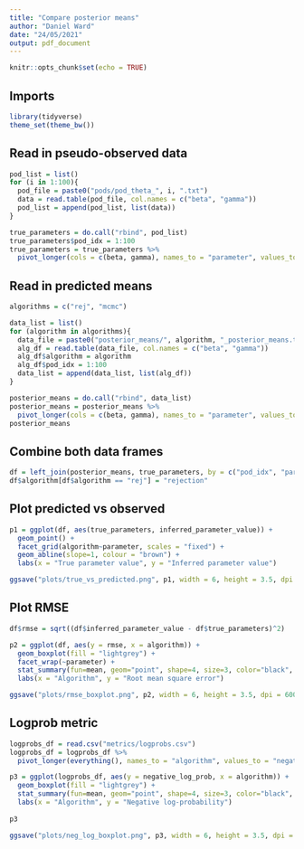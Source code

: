 ```yaml
---
title: "Compare posterior means"
author: "Daniel Ward"
date: "24/05/2021"
output: pdf_document
---
```


```r
knitr::opts_chunk$set(echo = TRUE)
```

## Imports
```r
library(tidyverse)
theme_set(theme_bw())
```
 
 
## Read in pseudo-observed data
```r
pod_list = list()
for (i in 1:100){
  pod_file = paste0("pods/pod_theta_", i, ".txt")
  data = read.table(pod_file, col.names = c("beta", "gamma"))
  pod_list = append(pod_list, list(data))
}

true_parameters = do.call("rbind", pod_list)
true_parameters$pod_idx = 1:100
true_parameters = true_parameters %>%
  pivot_longer(cols = c(beta, gamma), names_to = "parameter", values_to = "true_parameters")
```

## Read in predicted means
```r
algorithms = c("rej", "mcmc")

data_list = list()
for (algorithm in algorithms){
  data_file = paste0("posterior_means/", algorithm, "_posterior_means.txt")
  alg_df = read.table(data_file, col.names = c("beta", "gamma"))
  alg_df$algorithm = algorithm
  alg_df$pod_idx = 1:100
  data_list = append(data_list, list(alg_df))
}

posterior_means = do.call("rbind", data_list)
posterior_means = posterior_means %>%
  pivot_longer(cols = c(beta, gamma), names_to = "parameter", values_to = "inferred_parameter_value")
posterior_means
```

## Combine both data frames
```r
df = left_join(posterior_means, true_parameters, by = c("pod_idx", "parameter"))
df$algorithm[df$algorithm == "rej"] = "rejection"
```

## Plot predicted vs observed
```r
p1 = ggplot(df, aes(true_parameters, inferred_parameter_value)) +
  geom_point() +
  facet_grid(algorithm~parameter, scales = "fixed") +
  geom_abline(slope=1, colour = "brown") +
  labs(x = "True parameter value", y = "Inferred parameter value")
```

```r
ggsave("plots/true_vs_predicted.png", p1, width = 6, height = 3.5, dpi = 600)
```

## Plot RMSE
```r
df$rmse = sqrt((df$inferred_parameter_value - df$true_parameters)^2)
```

```r
p2 = ggplot(df, aes(y = rmse, x = algorithm)) +
  geom_boxplot(fill = "lightgrey") +
  facet_wrap(~parameter) +
  stat_summary(fun=mean, geom="point", shape=4, size=3, color="black", fill="red") +
  labs(x = "Algorithm", y = "Root mean square error")
```

```r
ggsave("plots/rmse_boxplot.png", p2, width = 6, height = 3.5, dpi = 600)
```


## Logprob metric
```r
logprobs_df = read.csv("metrics/logprobs.csv")
logprobs_df = logprobs_df %>%
  pivot_longer(everything(), names_to = "algorithm", values_to = "negative_log_prob")
```


```r
p3 = ggplot(logprobs_df, aes(y = negative_log_prob, x = algorithm)) +
  geom_boxplot(fill = "lightgrey") +
  stat_summary(fun=mean, geom="point", shape=4, size=3, color="black", fill="red") +
  labs(x = "Algorithm", y = "Negative log-probability")
  
p3
```

```r
ggsave("plots/neg_log_boxplot.png", p3, width = 6, height = 3.5, dpi = 600)
```

